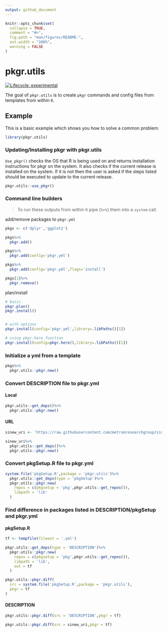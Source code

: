 ```yaml
---
output: github_document
---
```


<!-- README.md is generated from README.Rmd. Please edit that file -->

```r
knitr::opts_chunk$set(
  collapse = TRUE,
  comment = "#>",
  fig.path = "man/figures/README-",
  out.width = "100%",
  warning = FALSE
)
```
# pkgr.utils

<!-- badges: start -->
[![Lifecycle: experimental](https://img.shields.io/badge/lifecycle-experimental-orange.svg)](https://www.tidyverse.org/lifecycle/#experimental)
<!-- badges: end -->

The goal of `pkgr.utils` is to create `pkgr` commands and config files from templates from within `R`.

## Example

This is a basic example which shows you how to solve a common problem:

```r
library(pkgr.utils)
```

### Updating/Installing pkgr with pkgr.utils

`Use_pkgr()` checks the OS that R is being used on and returns installation instructions for pkgr on the system. It also checks if the current release is installed on the system. If it is not then the user is asked if the steps listed should be executed to update to the current release.

```r
pkgr.utils::use_pkgr()
```


### Command line builders

> To run these outputs from within `R` pipe (`%>%`) them into a `system` call.

add/remove packages to `pkgr.yml`

```r
pkgs <- c('dplyr','ggplot2')

pkgs%>%
  pkgr.add()

pkgs%>%
  pkgr.add(config='pkgr.yml')

pkgs%>%
  pkgr.add(config='pkgr.yml',flags='install')

pkgs[1]%>%
  pkgr.remove()
```

plan/install

```r
# basic
pkgr.plan()
pkgr.install()


# with options
pkgr.install(config='pkgr.yml',library=.libPaths()[1])

# using pkgr.here function
pkgr.install(config=pkgr.here(),library=.libPaths()[1])

```

### Initialize a yml from a template

```r
pkgs%>%
  pkgr.utils::pkgr.new()
```

### Convert DESCRIPTION file to pkgr.yml

#### Local

```r

pkgr.utils::get_deps()%>%
  pkgr.utils::pkgr.new()

```

#### URL

```r
sinew_uri <- 'https://raw.githubusercontent.com/metrumresearchgroup/sinew/master/DESCRIPTION'

sinew_uri%>%
  pkgr.utils::get_deps()%>%
  pkgr.utils::pkgr.new()
```

### Convert pkgSetup.R file to pkgr.yml

```r

system.file('pkgSetup.R',package = 'pkgr.utils')%>%
  pkgr.utils::get_deps(type = 'pkgSetup')%>%
  pkgr.utils::pkgr.new(
    repos = c(pkgsetup = 'pkg',pkgr.utils::get_repos()),
    libpath = 'lib'
  )

```

### Find difference in packages listed in DESCRIPTION/pkgSetup and pkgr.yml

#### pkgSetup.R

```r
tf <- tempfile(fileext = '.yml')

pkgr.utils::get_deps(type = 'DESCRIPTION')%>%
  pkgr.utils::pkgr.new(
    repos = c(pkgsetup = 'pkg',pkgr.utils::get_repos()),
    libpath = 'lib',
    out = tf
  )

pkgr.utils::pkgr.diff(
  src = system.file('pkgSetup.R',package = 'pkgr.utils'),
  pkgr = tf
)

```

#### DESCRIPTION

```r

pkgr.utils::pkgr.diff(src = 'DESCRIPTION',pkgr = tf)

pkgr.utils::pkgr.diff(src = sinew_uri,pkgr = tf)

```
